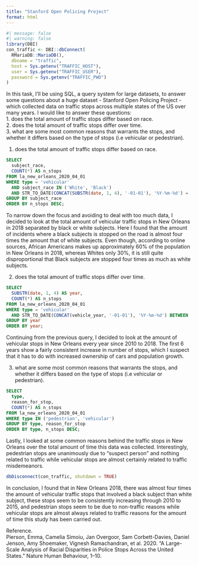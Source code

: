```yaml
---
title: "Stanford Open Policing Project"
format: html
---
```


```r
#| message: false
#| warning: false
library(DBI)
con_traffic <- DBI::dbConnect(
  RMariaDB::MariaDB(),
  dbname = "traffic",
  host = Sys.getenv("TRAFFIC_HOST"),
  user = Sys.getenv("TRAFFIC_USER"),
  password = Sys.getenv("TRAFFIC_PWD")
)
```

In this task, I'll be using SQL, a query system for large datasets, to answer some questions about a huge dataset - Stanford Open Policing Project - which collected data on traffic stops across multiple states of the US over many years. I would like to answer these questions:\
1. does the total amount of traffic stops differ based on race.\
2. does the total amount of traffic stops differ over time.\
3. what are some most common reasons that warrants the stops, and whether it differs based on the type of stops (i.e vehicular or pedestrian).

1.  does the total amount of traffic stops differ based on race.\

```sql
SELECT 
  subject_race, 
  COUNT(*) AS n_stops
FROM la_new_orleans_2020_04_01
WHERE type = 'vehicular'
  AND subject_race IN ('White', 'Black')
  AND STR_TO_DATE(CONCAT(SUBSTR(date, 1, 4), '-01-01'), '%Y-%m-%d') = '2018-01-01'
GROUP BY subject_race
ORDER BY n_stops DESC;
```

To narrow down the focus and avoiding to deal with too much data, I decided to look at the total amount of vehicular traffic stops in New Orleans in 2018 separated by black or white subjects. Here I found that the amount of incidents where a black subjects is stopped on the road is almost four times the amount that of white subjects. Even though, according to online sources, African Americans makes up approximately 60% of the population in New Orleans in 2018, whereas Whites only 30%, it is still quite disproportional that Black subjects are stopped four times as much as white subjects.

2.  does the total amount of traffic stops differ over time.\

```sql
SELECT 
  SUBSTR(date, 1, 4) AS year,
  COUNT(*) AS n_stops
FROM la_new_orleans_2020_04_01
WHERE type = 'vehicular'
  AND STR_TO_DATE(CONCAT(vehicle_year, '-01-01'), '%Y-%m-%d') BETWEEN '2010-01-01' AND '2018-12-31'
GROUP BY year
ORDER BY year;
```

Continuing from the previous query, I decided to look at the amount of vehicular stops in New Orleans every year since 2010 to 2018. The first 6 years show a fairly consistent increase in number of stops, which I suspect that it has to do with increased ownership of cars and population growth.

3.  what are some most common reasons that warrants the stops, and whether it differs based on the type of stops (i.e vehicular or pedestrian).\

```sql
SELECT 
  type,
  reason_for_stop,
  COUNT(*) AS n_stops
FROM la_new_orleans_2020_04_01
WHERE type IN ('pedestrian', 'vehicular')
GROUP BY type, reason_for_stop
ORDER BY type, n_stops DESC;
```

Lastly, I looked at some common reasons behind the traffic stops in New Orleans over the total amount of time this data was collected. Interestingly, pedestrian stops are unanimously due to "suspect person" and nothing related to traffic while vehicular stops are almost certainly related to traffic misdemeanors.

```r
dbDisconnect(con_traffic, shutdown = TRUE)
```

In conclusion, I found that in New Orleans 2018, there was almost four times the amount of vehicular traffic stops that involved a black subject than white subject, these stops seem to be consistently increasing through 2010 to 2015, and pedestrian stops seem to be due to non-traffic reasons while vehicular stops are almost always related to traffic reasons for the amount of time this study has been carried out.

Reference.\
Pierson, Emma, Camelia Simoiu, Jan Overgoor, Sam Corbett-Davies, Daniel Jenson, Amy Shoemaker, Vignesh Ramachandran, et al. 2020. “A Large-Scale Analysis of Racial Disparities in Police Stops Across the United States.” Nature Human Behaviour, 1–10.
